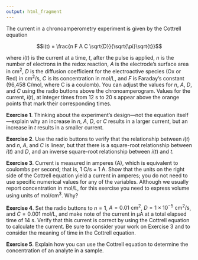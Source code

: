```yaml
---
output: html_fragment
---
```


<!-- text for activity 2 -->

The current in a chronoamperometry experiment is given by the Cottrell equation

$$i(t) = \frac{n F A C \sqrt{D}}{\sqrt{\pi}\sqrt{t}}$$

where $i(t)$ is the current at a time, $t$, after the pulse is applied, $n$ is the number of electrons in the redox reaction, $A$ is the electrode's surface area in cm^2^, $D$ is the diffusion coefficient for the electroactive species (Ox or Red) in cm^2^/s, $C$ is its concentration in mol/L, and $F$ is Faraday's constant (96,458 C/mol, where C is a coulomb). You can adjust the values for $n$, $A$, $D$, and $C$ using the radio buttons above the chronoamperogram. Values for the current, $i(t)$, at integer times from 12 s to 20 s appear above the orange points that mark their corresponding times.

**Exercise 1**. Thinking about the experiment's design---not the equation itself---explain why an increase in $n$, $A$, $D$, or $C$ results in a larger current, but an increase in $t$ results in a smaller current.

**Exercise 2**. Use the radio buttons to verify that the relationship between $i(t)$ and $n$, $A$, and $C$ is linear, but that there is a square-root relationship between $i(t)$ and $D$, and an inverse square-root relationship between $i(t)$ and $t$.

**Exercise 3**. Current is measured in amperes (A), which is equivalent to coulombs per second; that is, 1 C/s = 1 A. Show that the units on the right side of the Cottrell equation yield a current in amperes; you do not need to use specific numerical values for any of the variables. Although we usually report concentration in mol/L, for this exercise you need to express volume using units of mol/cm^3^. Why? 

**Exercise 4**. Set the radio buttons to $n = 1$, $A = 0.01 \text{ cm}^2$, $D = 1\times10^{-5} \text{ cm}^2\text{/s}$, and $C = 0.001 \text{ mol/L}$, and make note of the current in µA at a total elapsed time of 14 s. Verify that this current is correct by using the Cottrell equation to calculate the current. Be sure to consider your work on Exercise 3 and to consider the meaning of time in the Cottrell equation.

**Exercise 5**. Explain how you can use the Cottrell equation to determine the concentration of an analyte in a sample.
